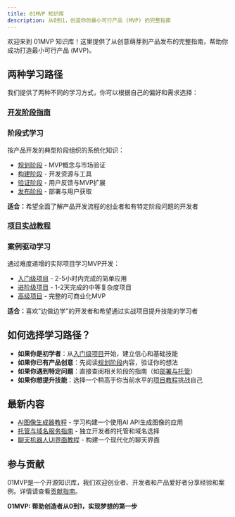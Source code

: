 ```yaml
---
title: 01MVP 知识库
description: 从0到1，创造你的最小可行产品 (MVP) 的完整指南
---
```



欢迎来到 01MVP 知识库！这里提供了从创意萌芽到产品发布的完整指南，帮助你成功打造最小可行产品 (MVP)。

## 两种学习路径

我们提供了两种不同的学习方式，你可以根据自己的偏好和需求选择：

### [开发阶段指南](/docs/guide)

<div className="flex items-start gap-2 p-4 border rounded-md bg-gray-50">
  <div>
    <h3 className="font-semibold mb-2">阶段式学习</h3>
    <p>按产品开发的典型阶段组织的系统化知识：</p>
    <ul className="mt-2 list-disc list-inside">
      <li><a href="/docs/guide/planning">规划阶段</a> - MVP概念与市场验证</li>
      <li><a href="/docs/guide/building">构建阶段</a> - 开发资源与工具</li>
      <li><a href="/docs/guide/validation">验证阶段</a> - 用户反馈与MVP扩展</li>
      <li><a href="/docs/guide/launching">发布阶段</a> - 部署与用户获取</li>
    </ul>
    <p className="mt-2"><strong>适合：</strong>希望全面了解产品开发流程的创业者和有特定阶段问题的开发者</p>
  </div>
</div>

### [项目实战教程](/docs/projects)

<div className="flex items-start gap-2 p-4 border rounded-md bg-gray-50">
  <div>
    <h3 className="font-semibold mb-2">案例驱动学习</h3>
    <p>通过难度递增的实际项目学习MVP开发：</p>
    <ul className="mt-2 list-disc list-inside">
      <li><a href="/docs/projects/beginner">入门级项目</a> - 2-5小时内完成的简单应用</li>
      <li><a href="/docs/projects/intermediate">进阶级项目</a> - 1-2天完成的中等复杂度项目</li>
      <li><a href="/docs/projects/advanced">高级项目</a> - 完整的可商业化MVP</li>
    </ul>
    <p className="mt-2"><strong>适合：</strong>喜欢"边做边学"的开发者和希望通过实战项目提升技能的学习者</p>
  </div>
</div>

## 如何选择学习路径？

- **如果你是初学者**：从[入门级项目](/docs/projects/beginner)开始，建立信心和基础技能
- **如果你已有产品创意**：先阅读[规划阶段](/docs/guide/planning)内容，验证你的想法
- **如果你遇到特定问题**：直接查阅相关阶段的指南（如[部署与托管](/docs/guide/building/deployment-hosting)）
- **如果你想提升技能**：选择一个稍高于你当前水平的[项目教程](/docs/projects)挑战自己

## 最新内容

- [AI图像生成器教程](/docs/projects/beginner/image-generator) - 学习构建一个使用AI API生成图像的应用
- [托管与域名服务指南](/docs/guide/building/deployment-hosting) - 独立开发者的托管和域名选择
- [聊天机器人UI界面教程](/docs/projects/beginner/chatbot-ui) - 构建一个现代化的聊天界面

## 参与贡献

01MVP是一个开源知识库，我们欢迎创业者、开发者和产品爱好者分享经验和案例。详情请查看[贡献指南](/docs/contribute)。

**01MVP: 帮助创造者从0到1，实现梦想的第一步**